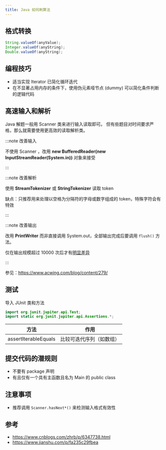 ```yaml
---
title: Java 如何刷算法
---
```


## 格式转换

```java
String.valueOf(anyValue);
Integer.valueOf(anyString);
Double.valueOf(anyString);
```

## 编程技巧

- 适当实现 Iterator 已简化循环迭代
- 在不显著占用内存的条件下，使用伪元素哑节点 (dummy) 可以简化条件判断的逻辑代码

## 高速输入和解析

Java 解题一般用 Scanner 类来进行输入读取即可。
但有些题目对时间要求严格，那么就需要使用更高效的读取解析类。

:::note 改善输入

不使用 Scanner ，改用 **new BufferedReader(new InputStreamReader(System.in))** 对象来接受

:::

:::note 改善解析

使用 **StreamTokenizer** 或 **StringTokenizer** 读取 token

缺点：只推荐用来处理以空格为分隔符的字母或数字组成的 token，特殊字符会有特效

:::

:::note 改善输出

改用 **PrintWriter** 而非直接调用 System.out，全部输出完成后要调用 `flush()` 方法。

仅在输出规模超过 10000 次后才有[明显差异](https://stackoverflow.com/a/63097780/11457223)

:::

<!-- TODO BufferedReader 的作用 -->

参见：https://www.acwing.com/blog/content/279/

## 测试

导入 JUnit 类和方法

```java
import org.junit.jupiter.api.Test;
import static org.junit.jupiter.api.Assertions.*;
```

| 方法                 | 作用                     |
| -------------------- | ------------------------ |
| assertIterableEquals | 比较可迭代序列（如数组） |

## 提交代码的潜规则

- 不要有 package 声明
- 有且仅有一个具有主函数且名为 Main 的 public class

## 注意事项

- 推荐调用 `Scanner.hasNext*()` 来检测输入格式有效性

## 参考

- https://www.cnblogs.com/zhrb/p/6347738.html
- https://www.jianshu.com/p/fa235c29fbea
